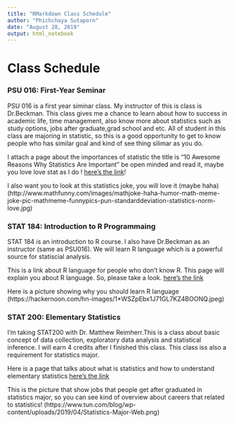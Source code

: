 ```yaml
---
title: "RMarkdown Class Schedule"
author: "Phichchaya Sutaporn"
date: "August 28, 2019"
output: html_notebook
---
```


# Class Schedule

### PSU 016: First-Year Seminar

PSU 016 is a first year siminar class. My instructor of this is class is Dr.Beckman. This class gives me a chance to learn about how to success in academic life, time management, also know more about statistics such as study options, jobs after graduate,grad school and etc. All of student in this class are majoring in statistic, so this is a good opportunity to get to know people who has similar goal and kind of see thing silimar as you do.

I attach a page about the importances of statistic the title is "10 Awesome Reasons Why Statistics Are Important" be open minded and read it, maybe you love love stat as I do ! [here's the link](https://medium.com/@john_marsh7/10-awesome-reasons-why-statistics-are-important-96b87e283640)! 

I also want you to look at this statistics joke, you will love it (maybe haha)(http://www.mathfunny.com/images/mathjoke-haha-humor-math-meme-joke-pic-mathmeme-funnypics-pun-standarddeviation-statistics-norm-love.jpg)


### STAT 184: Introduction to R Programmaing

STAT 184 is an introduction to R course. I also have Dr.Beckman as an instructor (same as PSU016). We will learn R language which is a powerful source for statiscial analysis.
 
This is a link about R language for people who don't know R. This page will explain you about R language. So, please take a look. [here's the link](https://www.r-project.org/about.html) 

Here is a picture showing why you should learn R language (https://hackernoon.com/hn-images/1*WSZpEbx1J71GL7KZ4BOONQ.jpeg)


### STAT 200: Elementary Statistics

I'm taking STAT200 with Dr. Matthew Reimherr.This is a class about basic concept of data collection, exploratory data analysis and statistical inference. I will earn 4 credits after I finished this class. This class iss also a requirement for statistics major.

Here is a page that talks about what is statistics and how to understand elementary statistics [here's the link](https://www.statisticshowto.datasciencecentral.com/what-is-elementary-statistics/) 

This is the picture that show jobs that people get after graduated in statistics major, so you can see kind of overview about careers that related to statistics! (https://www.tun.com/blog/wp-content/uploads/2019/04/Statistics-Major-Web.png)




